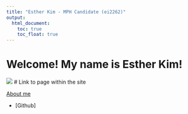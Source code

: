 ```yaml
---
title: "Esther Kim - MPH Candidate (ei2262)"
output: 
  html_document:
    toc: true
    toc_float: true
---
```


# Welcome! My name is Esther Kim!

![](https://i.pinimg.com/originals/c2/83/f6/c283f68fcbc8ac4a7d4be1340df6391a.gif)
# Link to page within the site

[About me](about.html)

* [Github]